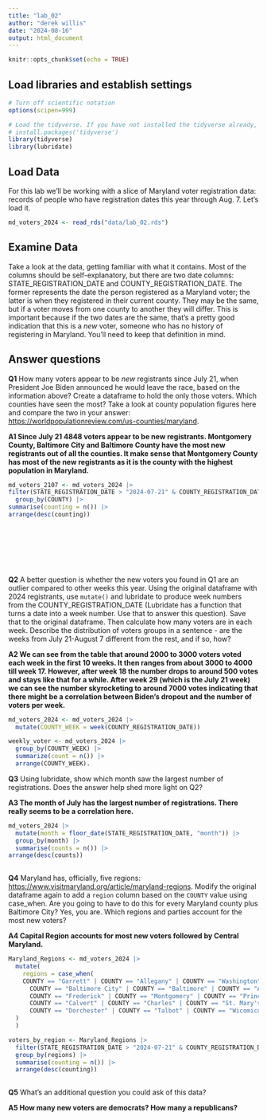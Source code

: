 ```yaml
---
title: "lab_02"
author: "derek willis"
date: "2024-08-16"
output: html_document
---
```


```r
knitr::opts_chunk$set(echo = TRUE)
```

## Load libraries and establish settings

```r
# Turn off scientific notation
options(scipen=999)

# Load the tidyverse. If you have not installed the tidyverse already, remove the # from the next line and run it first.  
# install.packages('tidyverse')
library(tidyverse)
library(lubridate)
```

## Load Data

For this lab we'll be working with a slice of Maryland voter registration data: records of people who have registration dates this year through Aug. 7. Let's load it.

```r
md_voters_2024 <- read_rds("data/lab_02.rds")
```

## Examine Data

Take a look at the data, getting familiar with what it contains. Most of the columns should be self-explanatory, but there are two date columns: STATE_REGISTRATION_DATE and COUNTY_REGISTRATION_DATE. The former represents the date the person registered as a Maryland voter; the latter is when they registered in their current county. They may be the same, but if a voter moves from one county to another they will differ. This is important because if the two dates are the same, that's a pretty good indication that this is a *new* voter, someone who has no history of registering in Maryland. You'll need to keep that definition in mind.

## Answer questions

**Q1** How many voters appear to be *new* registrants since July 21, when President Joe Biden announced he would leave the race, based on the information above? Create a dataframe to hold the only those voters. Which counties have seen the most? Take a look at county population figures here and compare the two in your answer: <https://worldpopulationreview.com/us-counties/maryland>.

**A1 Since July 21 4848 voters appear to be new registrants. Montgomery County, Baltimore City and Baltimore County have the most new registrants out of all the counties. It make sense that Montgomery County has most of the new registrants as it is the county with the highest population in Maryland.**

```r
md_voters_2107 <- md_voters_2024 |>
filter(STATE_REGISTRATION_DATE > "2024-07-21" & COUNTY_REGISTRATION_DATE > "2024-07-21") |>
  group_by(COUNTY) |>
summarise(counting = n()) |>
arrange(desc(counting))





 
    
```

**Q2** A better question is whether the new voters you found in Q1 are an outlier compared to other weeks this year. Using the original dataframe with 2024 registrants, use `mutate()` and lubridate to produce week numbers from the COUNTY_REGISTRATION_DATE (Lubridate has a function that turns a date into a week number. Use that to answer this question). Save that to the original dataframe. Then calculate how many voters are in each week. Describe the distribution of voters groups in a sentence - are the weeks from July 21-August 7 different from the rest, and if so, how?

**A2 We can see from the table that around 2000 to 3000 voters voted each week in the first 10 weeks. It then ranges from about 3000 to 4000 till week 17. However, after week 18 the number drops to around 500 votes and stays like that for a while. After week 29 (which is the July 21 week) we can see the number skyrocketing to around 7000 votes indicating that there might be a correlation between Biden's dropout and the number of voters per week.**

```r
md_voters_2024 <- md_voters_2024 |>
  mutate(COUNTY_WEEK = week(COUNTY_REGISTRATION_DATE))

weekly_voter <- md_voters_2024 |>
  group_by(COUNTY_WEEK) |>
  summarize(count = n()) |>
  arrange(COUNTY_WEEK). 
```

**Q3** Using lubridate, show which month saw the largest number of registrations. Does the answer help shed more light on Q2?

**A3 The month of July has the largest number of registrations. There really seems to be a correlation here.**

```r
md_voters_2024 |>
  mutate(month = floor_date(STATE_REGISTRATION_DATE, "month")) |>
  group_by(month) |>
  summarise(counts = n()) |> 
arrange(desc(counts))
  
```

**Q4** Maryland has, officially, five regions: <https://www.visitmaryland.org/article/maryland-regions>. Modify the original dataframe again to add a `region` column based on the `COUNTY` value using case_when. Are you going to have to do this for every Maryland county plus Baltimore City? Yes, you are. Which regions and parties account for the most new voters?

**A4 Capital Region accounts for most new voters followed by Central Maryland.**

```r
Maryland_Regions <- md_voters_2024 |> 
  mutate(
    regions = case_when(
    COUNTY == "Garrett" | COUNTY == "Allegany" | COUNTY == "Washington" ~ "Western Maryland",
      COUNTY == "Baltimore City" | COUNTY == "Baltimore" | COUNTY == "Anne Arundel" | COUNTY == "Howard" | COUNTY == "Carroll" ~ "Central Maryland",
      COUNTY == "Frederick" | COUNTY == "Montgomery" | COUNTY == "Prince George's" ~ "Capital Region",
      COUNTY == "Calvert" | COUNTY == "Charles" | COUNTY == "St. Mary's" ~ "Southern Maryland",
      COUNTY == "Dorchester" | COUNTY == "Talbot" | COUNTY == "Wicomico" | COUNTY == "Somerset" | COUNTY == "Cecil" | COUNTY == "Kent" | COUNTY == "Queen Anne's" | COUNTY == "Caroline" | COUNTY == "Worcester" ~ "Eastern Shore",
  )
  )

voters_by_region <- Maryland_Regions |> 
  filter(STATE_REGISTRATION_DATE > "2024-07-21" & COUNTY_REGISTRATION_DATE > "2024-07-21") |> 
  group_by(regions) |> 
  summarise(counting = n()) |> 
  arrange(desc(counting))
  
```

**Q5** What's an additional question you could ask of this data?

**A5 How many new voters are democrats? How many a republicans?**
